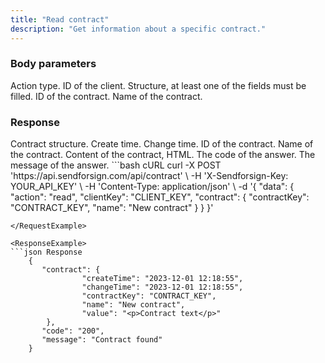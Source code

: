 ```yaml
---
title: "Read contract"
description: "Get information about a specific contract."
---
```


### Body parameters

<ParamField body="action" type="string" required>
  Action type.
</ParamField>

<ParamField body="clientKey" type="string" required>
  ID of the client.
</ParamField>

<ParamField body="contract" required>
  Structure, at least one of the fields must be filled.

  <Expandable title="child attribute">

  <ParamField body="contractKey" type="string">
    ID of the contract.
  </ParamField>

  <ParamField body="name" type="string">
    Name of the contract.  
  </ParamField>

  </Expandable>

</ParamField>

### Response

  <ResponseField name="contract" type="string">
    Contract structure.

  <Expandable title="child attribute">

  <ResponseField name="createTime" type="string">
    Create time.
  </ResponseField>

  <ResponseField name="changeTime" type="string">
    Change time.
  </ResponseField>

  <ResponseField name="contractKey" type="string">
    ID of the contract.
  </ResponseField>

  <ResponseField name="name" type="string">
    Name of the contract.
  </ResponseField>

  <ResponseField name="value" type="string">
    Content of the contract, HTML.
  </ResponseField>


  </Expandable>

  </ResponseField>

<ResponseField name="code" type="string">
  The code of the answer.
</ResponseField>

<ResponseField name="message" type="string">
  The message of the answer.
</ResponseField>

<RequestExample>
```bash cURL
curl -X POST 'https://api.sendforsign.com/api/contract' \
     -H 'X-Sendforsign-Key: YOUR_API_KEY' \
     -H 'Content-Type: application/json' \
     -d '{ 
		  "data": {
				   "action": "read",
				   "clientKey": "CLIENT_KEY",
				   "contract": {
							  "contractKey": "CONTRACT_KEY", 
							  "name": "New contract"
						     }
				  }
       }'

```
</RequestExample>

<ResponseExample>
```json Response
	{
       "contract": {
                "createTime": "2023-12-01 12:18:55",
				"changeTime": "2023-12-01 12:18:55",
                "contractKey": "CONTRACT_KEY", 
				"name": "New contract",
				"value": "<p>Contract text</p>"
		},
       "code": "200",
       "message": "Contract found"
    } 
```
</ResponseExample>
